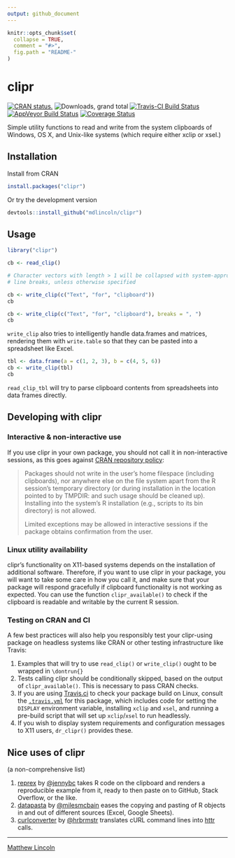 ```yaml
---
output: github_document
---
```


<!-- README.md is generated from README.Rmd. Please edit that file -->

```r
knitr::opts_chunk$set(
  collapse = TRUE,
  comment = "#>",
  fig.path = "README-"
)
```

clipr
=====

[![CRAN status.](http://www.r-pkg.org/badges/version/clipr)](http://www.r-pkg.org/pkg/clipr)
![Downloads, grand total](http://cranlogs.r-pkg.org/badges/grand-total/clipr)
[![Travis-CI Build Status](https://travis-ci.org/mdlincoln/clipr.svg?branch=master)](https://travis-ci.org/mdlincoln/clipr)
[![AppVeyor Build Status](https://ci.appveyor.com/api/projects/status/github/mdlincoln/clipr?branch=master&svg=true)](https://ci.appveyor.com/project/mdlincoln/clipr)
[![Coverage Status](https://img.shields.io/codecov/c/github/mdlincoln/clipr/master.svg)](https://codecov.io/github/mdlincoln/clipr?branch=master)

Simple utility functions to read and write from the system clipboards of Windows, OS X, and Unix-like systems (which require either xclip or xsel.)

## Installation

Install from CRAN

```r
install.packages("clipr")
```

Or try the development version

```r
devtools::install_github("mdlincoln/clipr")
```

## Usage

``` r
library("clipr")

cb <- read_clip()

# Character vectors with length > 1 will be collapsed with system-appropriate
# line breaks, unless otherwise specified

cb <- write_clip(c("Text", "for", "clipboard"))
cb

cb <- write_clip(c("Text", "for", "clipboard"), breaks = ", ")
cb
```

`write_clip` also tries to intelligently handle data.frames and matrices, rendering them with `write.table` so that they can be pasted into a spreadsheet like Excel.

```r
tbl <- data.frame(a = c(1, 2, 3), b = c(4, 5, 6))
cb <- write_clip(tbl)
cb
```

`read_clip_tbl` will try to parse clipboard contents from spreadsheets into data frames directly.

## Developing with clipr

### Interactive & non-interactive use

If you use clipr in your own package, you should not call it in non-interactive sessions, as this goes against [CRAN repository policy](https://cran.r-project.org/web/packages/policies.html):

> Packages should not write in the user’s home filespace (including clipboards), nor anywhere else on the file system apart from the R session’s temporary directory (or during installation in the location pointed to by TMPDIR: and such usage should be cleaned up). Installing into the system’s R installation (e.g., scripts to its bin directory) is not allowed.
> 
> Limited exceptions may be allowed in interactive sessions if the package obtains confirmation from the user. 

### Linux utility availability

clipr's functionality on X11-based systems depends on the installation of additional software.
Therefore, if you want to use clipr in your package, you will want to take some care in how you call it, and make sure that your package will respond gracefully if clipboard functionality is not working as expected.
You can use the function `clipr_available()` to check if the clipboard is readable and writable by the current R session.

### Testing on CRAN and CI

A few best practices will also help you responsibly test your clipr-using package on headless systems like CRAN or other testing infrastructure like Travis:

1. Examples that will try to use `read_clip()` or `write_clip()` ought to be wrapped in `\dontrun{}`
2. Tests calling clipr should be conditionally skipped, based on the output of `clipr_available()`. This is necessary to pass CRAN checks.
3. If you are using [Travis.ci](https://travis-ci.org/) to check your package build on Linux, consult the [`.travis.yml`](https://github.com/mdlincoln/clipr/blob/master/.travis.yml) for this package, which includes code for setting the `DISPLAY` environment variable, installing `xclip` and `xsel`, and running a pre-build script that will set up `xclip`/`xsel` to run headlessly.
4. If you wish to display system requirements and configuration messages to X11 users, `dr_clipr()` provides these.

## Nice uses of clipr

(a non-comprehensive list)

1. [reprex](https://github.com/jennybc/reprex) by [\@jennybc](https://github.com/jennybc) takes R code on the clipboard and renders a reproducible example from it, ready to then paste on to GitHub, Stack Overflow, or the like.
2. [datapasta](https://github.com/milesmcbain/datapasta) by [\@milesmcbain](https://github.com/milesmcbain) eases the copying and pasting of R objects in and out of different sources (Excel, Google Sheets).
3. [curlconverter](https://github.com/hrbrmstr/curlconverter) by [\@hrbrmstr](https://github.com/hrbrmstr/curlconverter) translates cURL command lines into [httr](https://github.com/hadley/httr) calls.

---
[Matthew Lincoln](http://matthewlincoln.net)
